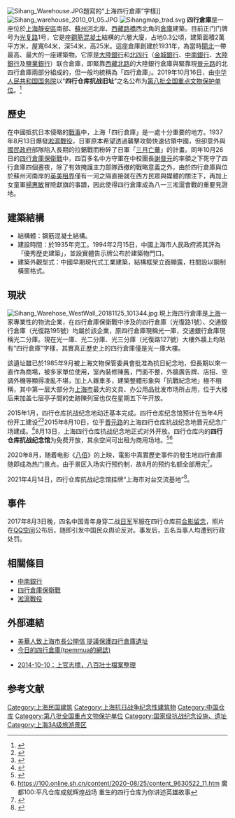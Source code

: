 {{文物保护单位
| 级别 = 全国
| 图片 = Sihang Warehouse 2017.jpg
| 名称 = 四行仓库抗战旧址
| 编号 = 8-0568
| 分类 = 近现代重要史迹及代表性建筑
| 时代 = 1937年
| 所在 = [[上海市|上海市]][[静安区|静安区]]
| 登录 = 2019年
| Cat = 上海全国重点文物保护单位
}}

[[File:Sihang_Warehouse.JPG|thumb]]題寫的“上海四行倉庫”字樣]]
[[File:Sihang_warehouse_2010_01_05.JPG|thumb]]
[[File:Sihangmap_trad.svg|thumb]]
'''四行倉庫'''是一座位於[[上海|上海]][[靜安區|靜安區]]南部、[[蘇州河|蘇州河]]北岸、[[西藏路橋|西藏路橋]]西北角的[[倉庫|倉庫]]建築。目前正门门牌号为[[光复路_(上海)|光复路]]1号，它是座[[鋼筋混凝土|鋼筋混凝土]]結構的六層大廈，占地0.3公頃，建築面積2萬平方米，屋寬64米，深54米，高25米。這座倉庫創建於1931年，為當時[[閘北|閘北]]一帶最高、最大的一座建築物。它原是[[大陸銀行|大陸銀行]]和[[北四行|北四行]]（[[金城銀行|金城銀行]]、[[中南銀行|中南銀行]]、[[大陸銀行|大陸銀行]]及[[鹽業銀行|鹽業銀行]]）联合倉庫，即緊靠[[西藏北路|西藏北路]]的大陸銀行倉庫與緊靠現[[晉元路|晉元路]]的北四行倉庫兩部分組成的，但一般均統稱為「四行倉庫」。2019年10月16日，由[[中华人民共和国国务院|中华人民共和国国务院]]以“'''四行仓库抗战旧址'''”之名公布为[[第八批全国重点文物保护单位|第八批全国重点文物保护单位]]。<ref>{{cite web | title=国务院关于核定并公布第八批全国重点文物保护单位的通知 | website=[[中华人民共和国中央人民政府|中华人民共和国中央人民政府]] | date=2019-10-16 | url=http://www.gov.cn/zhengce/content/2019-10/16/content_5440577.htm | access-date=2019-10-16 | archive-date=2019-10-16 | archive-url=https://web.archive.org/web/20191016134146/http://www.gov.cn/zhengce/content/2019-10/16/content_5440577.htm | dead-url=no }}</ref>

==歷史==
在中國抵抗日本侵略的[[抗日戰爭|戰事]]中，上海「四行倉庫」是一處十分重要的地方。1937年8月13日爆發[[淞滬戰役|淞滬戰役]]，日軍原本希望透過襲擊攻勢快速佔領中國，但卻意外與[[國民政府|國民政府]]部隊陷入長期的拉鋸戰而粉碎了日軍「[[三月亡華|三月亡華]]」的計畫。同年10月26日的[[四行倉庫保衛戰|四行倉庫保衛戰]]中，四百多名中方守軍在中校團長[[謝晉元|謝晉元]]的率領之下死守了四行倉庫四個晝夜，除了有效掩護主力部隊西撤的戰略意義之外，由於四行倉庫與位於蘇州河南岸的[[上海公共租界|英美租界]]僅有一河之隔直接就在西方民眾與媒體的關注下，再加上女童軍[[楊惠敏|楊惠敏]]冒險獻旗的事蹟，因此使得四行倉庫成為八一三淞滬會戰的重要見證地。

==建築結構==
*結構體：鋼筋混凝土結構。
*建設時間：於1935年完工。1994年2月15日，中國上海市人民政府將其評為「優秀歷史建築」，並設實體告示牌公布於建築物門口。
*建築外觀型式：中國早期現代式工業建築，結構框架立面顯露，柱間設以鋼制橫窗格式。

==現狀==
[[File:Sihang_Warehose_WestWall_20181125_101344.jpg|thumb]]
現上海四行倉庫是[[上海|上海]]一家專業性的物流企業，在四行倉庫保衛戰中涉及的四行倉庫（光復路1號）、交通銀行倉庫（光復路195號）均屬於該企業，原四行倉庫現稱光一庫，交通銀行倉庫現稱光二分庫。現在光一庫、光二分庫、光三分庫（光復路127號）大樓外牆上均貼有“四行倉庫”字樣，其實真正歷史上的四行倉庫僅是光一庫大樓。

該遺址雖已於1985年9月被上海文物保管委員會批准為抗日紀念地，但長期以來一直作為商場，被多家單位使用，室內裝修陳舊，門面不整，外牆廣告牌、店招、空調外機等顯得凌亂不堪，加上人雜車多，建築整體形象與「抗戰紀念地」極不相稱，其中第一层大部分为[[上海市|上海市]]最大的文具、办公用品批发市场所占用，位于大楼后来加盖七层亭子間的史跡陳列室也仅在星期五下午开放。

2015年1月，四行仓库抗战纪念地动迁基本完成。四行仓库纪念馆预计在当年4月份开工建设<ref>{{Cite web |url=http://sh.eastday.com/m/20150129/u1a8559307.html |title=淞沪抗战主题公园开工建设 "四行仓库"9月3日开放--上海频道-东方网 |accessdate=2015-02-01 |archive-date=2015-01-31 |archive-url=https://web.archive.org/web/20150131090330/http://sh.eastday.com/m/20150129/u1a8559307.html |dead-url=no }}</ref><ref>{{Cite web |url=http://www.chinanews.com/cul/2015/01-29/7015171.shtml |title=淞沪抗战主题公园启建 四行仓库纪念馆9月将开放-中新网 |accessdate=2015-02-01 |archive-date=2015-09-23 |archive-url=https://web.archive.org/web/20150923224402/http://www.chinanews.com/cul/2015/01-29/7015171.shtml |dead-url=no }}</ref>2015年8月10日，位于[[晋元路|晋元路]]的上海四行仓库抗战纪念地晋元纪念广场建成。<ref>{{cite news |title=上海四行仓库抗战纪念地晋元纪念广场建成 |url=http://zqb.cyol.com/html/2015-08/11/nw.D110000zgqnb_20150811_4-06.htm}}</ref>8月13日，上海四行仓库抗战纪念地正式对外开放。四行仓库内的'''四行仓库抗战纪念馆'''为免费开放，其余空间可出租为商用场地。<ref>{{Cite web |url=http://news.xinhuanet.com/photo/2015-08/13/c_128125622.htm |title=淞沪抗战遗址四行仓库对外开放 |accessdate=2015-08-14 |archive-date=2015-11-13 |archive-url=https://web.archive.org/web/20151113183322/http://news.xinhuanet.com/photo/2015-08/13/c_128125622.htm |dead-url=no }}</ref><ref>https://100.online.sh.cn/content/2020-08/25/content_9630522_11.htm {{Wayback|url=https://100.online.sh.cn/content/2020-08/25/content_9630522_11.htm |date=20210307115331 }} 魔都100:平凡仓库成就辉煌战场 重生的四行仓库为你讲述英雄故事</ref>

2020年8月，随着电影《[[八佰|八佰]]》的上映，電影中真實歷史事件的發生地四行倉庫随即成為热门景点。由于景区入场实行预约制，故8月的预约名额全部用完<ref>{{cite news |title=《八佰》票房34億破紀錄 四行倉庫成網紅點 |url=https://tw.news.yahoo.com/%E5%85%AB%E4%BD%B0-%E7%A5%A8%E6%88%BF34%E5%84%84%E7%A0%B4%E7%B4%80%E9%8C%84-%E5%9B%9B%E8%A1%8C%E5%80%89%E5%BA%AB%E6%88%90%E7%B6%B2%E7%B4%85%E9%BB%9E-100014909.html |accessdate=2020-08-26 |work=Yahoo奇摩新聞 |date=2020-08-24 |language=zh-TW |archive-date=2021-02-24 |archive-url=https://web.archive.org/web/20210224220919/https://tw.news.yahoo.com/%E5%85%AB%E4%BD%B0-%E7%A5%A8%E6%88%BF34%E5%84%84%E7%A0%B4%E7%B4%80%E9%8C%84-%E5%9B%9B%E8%A1%8C%E5%80%89%E5%BA%AB%E6%88%90%E7%B6%B2%E7%B4%85%E9%BB%9E-100014909.html |dead-url=no }}</ref>。

2021年4月14日，四行仓库抗战纪念馆挂牌“上海市对台交流基地”<ref>{{cite news |title=抗战遗址四行仓库成上海对台交流基地 |url=http://www.xinhuanet.com/2021-04/14/c_1127330878.htm |accessdate=2021-07-24 |archive-date=2021-07-25 |archive-url=https://web.archive.org/web/20210725064110/http://www.xinhuanet.com/2021-04/14/c_1127330878.htm |dead-url=no }}</ref>。

==事件==
{{main|四行仓库日军照事件}}
2017年8月3日晚，四名中国青年身穿二战[[日军|日军]]军服在四行仓库前[[四行仓库日军照事件|合影留念]]，照片在[[QQ空间|QQ空间]]公布后，随即引发中国民众舆论反对。事发后，五名当事人均遭到行政处罚。

==相關條目==
*[[中南銀行|中南銀行]]
*[[四行倉庫保衛戰|四行倉庫保衛戰]]
*[[淞滬戰役|淞滬戰役]]

==外部連結==
*[http://news.xinhuanet.com/overseas/2005-03/31/content_2766918.htm 美華人致上海市長公開信 提議保護四行倉庫遺址]{{Wayback|url=http://news.xinhuanet.com/overseas/2005-03/31/content_2766918.htm |date=20080221175114 }}
*[http://blog.udn.com/tpemmua/972863 今日的四行倉庫(tpemmua的網誌)]{{Wayback|url=http://blog.udn.com/tpemmua/972863 |date=20090405061005 }}

*[https://docs.google.com/viewer?a=v&pid=sites&srcid=ZGVmYXVsdGRvbWFpbnxwZGZtaWtlZ3JoZXJleWV8Z3g6NDU2ZTA3NDE4NDhjYjg2ZQ 2014-10-10：上官志標，八百壯士檔案整理] {{Wayback|url=https://docs.google.com/viewer?a=v&pid=sites&srcid=ZGVmYXVsdGRvbWFpbnxwZGZtaWtlZ3JoZXJleWV8Z3g6NDU2ZTA3NDE4NDhjYjg2ZQ |date=20211109054524 }}
{{coord|31|14|31.48|N|121|28|01|E|display=title}}

==参考文献==
{{reflist}}

{{Commonscat|Sihang Warehouse}}
{{上海全国重点文物保护单位}}
{{上海市爱国主义教育基地}}

[[Category:上海民国建筑|Category:上海民国建筑]]
[[Category:上海抗日战争纪念性建筑物|Category:上海抗日战争纪念性建筑物]]
[[Category:中国仓库|Category:中国仓库]]
[[Category:第八批全国重点文物保护单位|Category:第八批全国重点文物保护单位]]
[[Category:国家级抗战纪念设施、遗址|Category:国家级抗战纪念设施、遗址]]
[[Category:上海3A级旅游景区|Category:上海3A级旅游景区]]